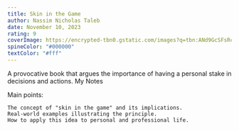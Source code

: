 ```yaml
---
title: Skin in the Game
author: Nassim Nicholas Taleb
date: November 10, 2023
rating: 9
coverImage: https://encrypted-tbn0.gstatic.com/images?q=tbn:ANd9GcSFsRc-lwGHiwRzkk6IMrS67IY_oNmGQ5Ncxw&s
spineColor: "#000000"
textColor: "#fff"
---
```

A provocative book that argues the importance of having a personal stake in decisions and actions.
My Notes

Main points:

    The concept of "skin in the game" and its implications.
    Real-world examples illustrating the principle.
    How to apply this idea to personal and professional life.